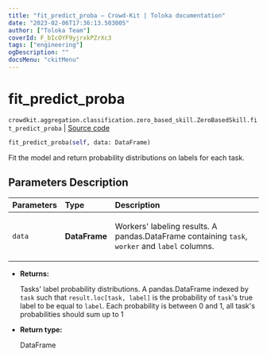 ```yaml
---
title: "fit_predict_proba — Crowd-Kit | Toloka documentation"
date: "2023-02-06T17:36:13.503005"
author: ["Toloka Team"]
coverId: F_bIcOYF9yjrxkPZrXc3
tags: ["engineering"]
ogDescription: ""
docsMenu: "ckitMenu"
---
```


# fit_predict_proba
`crowdkit.aggregation.classification.zero_based_skill.ZeroBasedSkill.fit_predict_proba` | [Source code](https://github.com/Toloka/crowd-kit/blob/v1.2.0/crowdkit/aggregation/classification/zero_based_skill.py#L139)

```python
fit_predict_proba(self, data: DataFrame)
```

Fit the model and return probability distributions on labels for each task.

## Parameters Description

| Parameters | Type | Description |
| :----------| :----| :-----------|
`data`|**DataFrame**|<p>Workers&#x27; labeling results. A pandas.DataFrame containing `task`, `worker` and `label` columns.</p>

* **Returns:**

  Tasks' label probability distributions.
A pandas.DataFrame indexed by `task` such that `result.loc[task, label]`
is the probability of `task`'s true label to be equal to `label`. Each
probability is between 0 and 1, all task's probabilities should sum up to 1

* **Return type:**

  DataFrame